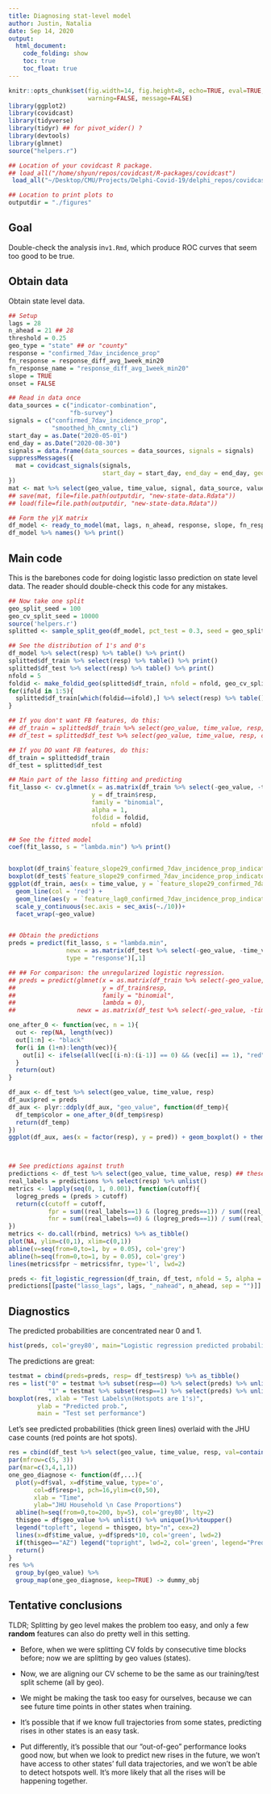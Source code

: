 ```yaml
---
title: Diagnosing stat-level model
author: Justin, Natalia 
date: Sep 14, 2020
output:
  html_document:
    code_folding: show
    toc: true
    toc_float: true
---
```


```r
knitr::opts_chunk$set(fig.width=14, fig.height=8, echo=TRUE, eval=TRUE, cache=TRUE,
                      warning=FALSE, message=FALSE)
library(ggplot2)
library(covidcast)
library(tidyverse)
library(tidyr) ## for pivot_wider() ?
library(devtools)
library(glmnet)
source("helpers.r")

## Location of your covidcast R package.
## load_all("/home/shyun/repos/covidcast/R-packages/covidcast")
 load_all("~/Desktop/CMU/Projects/Delphi-Covid-19/delphi_repos/covidcast/R-packages/covidcast")

## Location to print plots to
outputdir = "./figures"
```


## Goal

Double-check the analysis in`v1.Rmd`, which produce ROC curves that seem too
good to be true.

## Obtain data

Obtain state level data.

```r
## Setup
lags = 28
n_ahead = 21 ## 28
threshold = 0.25
geo_type = "state" ## or "county"
response = "confirmed_7dav_incidence_prop"
fn_response = response_diff_avg_1week_min20
fn_response_name = "response_diff_avg_1week_min20"
slope = TRUE
onset = FALSE

## Read in data once
data_sources = c("indicator-combination", 
                 "fb-survey")
signals = c("confirmed_7dav_incidence_prop", 
            "smoothed_hh_cmnty_cli")
start_day = as.Date("2020-05-01")
end_day = as.Date("2020-08-30")
signals = data.frame(data_sources = data_sources, signals = signals)
suppressMessages({
  mat = covidcast_signals(signals,
                          start_day = start_day, end_day = end_day, geo_type = geo_type)
})
mat <- mat %>% select(geo_value, time_value, signal, data_source, value)
## save(mat, file=file.path(outputdir, "new-state-data.Rdata"))
## load(file=file.path(outputdir, "new-state-data.Rdata"))

## Form the y|X matrix
df_model <- ready_to_model(mat, lags, n_ahead, response, slope, fn_response, threshold, onset)
df_model %>% names() %>% print()
```

## Main code

This is the barebones code for doing logistic lasso prediction on state level
data. The reader should double-check this code for any mistakes.


```r
## Now take one split
geo_split_seed = 100
geo_cv_split_seed = 10000
source('helpers.r')
splitted <- sample_split_geo(df_model, pct_test = 0.3, seed = geo_split_seed)

## See the distribution of 1's and 0's
df_model %>% select(resp) %>% table() %>% print()
splitted$df_train %>% select(resp) %>% table() %>% print()
splitted$df_test %>% select(resp) %>% table() %>% print()
nfold = 5
foldid <- make_foldid_geo(splitted$df_train, nfold = nfold, geo_cv_split_seed)
for(ifold in 1:5){
  splitted$df_train[which(foldid==ifold),] %>% select(resp) %>% table() %>% print()
}

## If you don't want FB features, do this:
## df_train = splitted$df_train %>% select(geo_value, time_value, resp, contains(response))
## df_test = splitted$df_test %>% select(geo_value, time_value, resp, contains(response))

## If you DO want FB features, do this:
df_train = splitted$df_train
df_test = splitted$df_test

## Main part of the lasso fitting and predicting
fit_lasso <- cv.glmnet(x = as.matrix(df_train %>% select(-geo_value, -time_value, -resp)),
                       y = df_train$resp,
                       family = "binomial",
                       alpha = 1,
                       foldid = foldid,
                       nfold = nfold)

## See the fitted model
coef(fit_lasso, s = "lambda.min") %>% print()


boxplot(df_train$`feature_slope29_confirmed_7dav_incidence_prop_indicator-combination`~df_train$resp)
boxplot(df_test$`feature_slope29_confirmed_7dav_incidence_prop_indicator-combination`~df_test$resp)
ggplot(df_train, aes(x = time_value, y = `feature_slope29_confirmed_7dav_incidence_prop_indicator-combination`)) + 
  geom_line(col = 'red') + 
  geom_line(aes(y = `feature_lag0_confirmed_7dav_incidence_prop_indicator-combination`/10)) +
  scale_y_continuous(sec.axis = sec_axis(~./10))+
  facet_wrap(~geo_value)


## Obtain the predictions
preds = predict(fit_lasso, s = "lambda.min",
                newx = as.matrix(df_test %>% select(-geo_value, -time_value, -resp)),
                type = "response")[,1]

## ## For comparison: the unregularized logistic regression.
## preds = predict(glmnet(x = as.matrix(df_train %>% select(-geo_value, -time_value, -resp)),
##                        y = df_train$resp,
##                        family = "binomial",
##                        lambda = 0),
##                 newx = as.matrix(df_test %>% select(-geo_value, -time_value, -resp)), type = "response")[,1]

one_after_0 <- function(vec, n = 1){
  out <- rep(NA, length(vec))
  out[1:n] <- "black"
  for(i in (1+n):length(vec)){
    out[i] <- ifelse(all(vec[(i-n):(i-1)] == 0) && (vec[i] == 1), "red", "black")
  }
  return(out)
}

df_aux <- df_test %>% select(geo_value, time_value, resp)
df_aux$pred = preds
df_aux <- plyr::ddply(df_aux, "geo_value", function(df_temp){
  df_temp$color = one_after_0(df_temp$resp)
  return(df_temp)
})
ggplot(df_aux, aes(x = factor(resp), y = pred)) + geom_boxplot() + theme_minimal() + geom_jitter(color = df_aux$color)



## See predictions against truth
predictions <- df_test %>% select(geo_value, time_value, resp) ## these are the real 
real_labels = predictions %>% select(resp) %>% unlist()
metrics <- lapply(seq(0, 1, 0.001), function(cutoff){
  logreg_preds = (preds > cutoff)
  return(c(cutoff = cutoff,
           fpr = sum((real_labels==1) & (logreg_preds==1)) / sum((real_labels==1)),
           fnr = sum((real_labels==0) & (logreg_preds==1)) / sum((real_labels==0))))
})
metrics <- do.call(rbind, metrics) %>% as_tibble()
plot(NA, ylim=c(0,1), xlim=c(0,1))
abline(v=seq(from=0,to=1, by = 0.05), col='grey')
abline(h=seq(from=0,to=1, by = 0.05), col='grey')
lines(metrics$fpr ~ metrics$fnr, type='l', lwd=2)

preds <- fit_logistic_regression(df_train, df_test, nfold = 5, alpha = 1, geo_cv_split_seed = geo_cv_split_seed )
predictions[[paste("lasso_lags", lags, "_nahead", n_ahead, sep = "")]] = preds
```

## Diagnostics

The predicted probabilities are concentrated near 0 and 1.

```r
hist(preds, col='grey80', main="Logistic regression predicted probabilities")
```

The predictions are great:

```r
testmat = cbind(preds=preds, resp= df_test$resp) %>% as_tibble()
res = list("0" = testmat %>% subset(resp==0) %>% select(preds) %>% unlist(),
           "1" = testmat %>% subset(resp==1) %>% select(preds) %>% unlist())
boxplot(res, xlab = "Test Labels\n(Hotspots are 1's)",
        ylab = "Predicted prob.",
        main = "Test set performance")
```


Let's see predicted probabilities (thick green lines) overlaid with the JHU case
counts (red points are hot spots).

```r
res = cbind(df_test %>% select(geo_value, time_value, resp, val=contains("lag0_smoothed_hh")), preds)
par(mfrow=c(5, 3))
par(mar=c(3,4,1,1))
one_geo_diagnose <- function(df,...){
  plot(y=df$val, x=df$time_value, type='o',
       col=df$resp+1, pch=16,ylim=c(0,50),
       xlab = "Time",
       ylab="JHU Household \n Case Proportions")
  abline(h=seq(from=0,to=200, by=5), col='grey80', lty=2)
  thisgeo = df$geo_value %>% unlist() %>% unique()%>%toupper()
  legend("topleft", legend = thisgeo, bty="n", cex=2)
  lines(x=df$time_value, y=df$preds*10, col='green', lwd=2)
  if(thisgeo=="AZ") legend("topright", lwd=2, col='green', legend="Predicted prob (times 10)")
  return()
}
res %>%
  group_by(geo_value) %>%
  group_map(one_geo_diagnose, keep=TRUE) -> dummy_obj
```

## Tentative conclusions

TLDR; Splitting by geo level makes the problem too easy, and only a few
**random** features can also do pretty well in this setting.

* Before, when we were splitting CV folds by consecutive time blocks before; now
  we are splitting by geo values (states).

* Now, we are aligning our CV scheme to be the same as our training/test split
  scheme (all by geo).

* We might be making the task too easy for ourselves, because we can see future
  time points in other states when training.

* It's possible that if we know full trajectories from some states, predicting
  rises in other states is an easy task.

* Put differently, it's possible that our "out-of-geo" performance looks good
  now, but when we look to predict new rises in the future, we won't have access
  to other states' full data trajectories, and we won't be able to detect
  hotspots well. It's more likely that all the rises will be happening together.